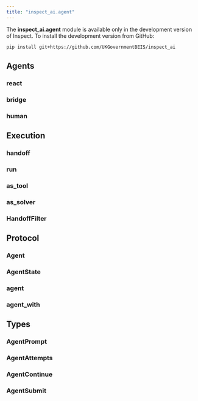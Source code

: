 ```yaml
---
title: "inspect_ai.agent"
---
```


::: {.callout-note}
The **inspect_ai.agent** module is available only in the development version of Inspect. To install the development version from GitHub:

``` bash
pip install git+https://github.com/UKGovernmentBEIS/inspect_ai
```
:::

## Agents

### react
### bridge
### human

## Execution

### handoff
### run
### as_tool
### as_solver
### HandoffFilter

## Protocol

### Agent
### AgentState
### agent
### agent_with

## Types

### AgentPrompt
### AgentAttempts
### AgentContinue
### AgentSubmit

